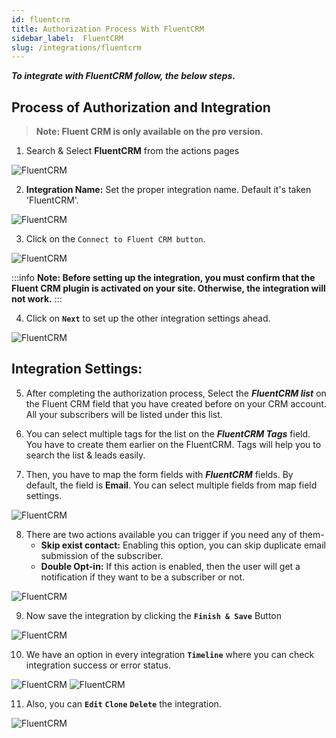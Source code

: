 ```yaml
---
id: fluentcrm
title: Authorization Process With FluentCRM
sidebar_label:  FluentCRM
slug: /integrations/fluentcrm
---
```



***To integrate with FluentCRM follow, the below steps.***


## Process of Authorization and Integration
> **Note: Fluent CRM is only available on the pro version.**

1.	Search & Select **FluentCRM** from the actions pages
 <Image src="actions/fluentcrm/search-and-select-fluentcrm" alt="FluentCRM" w="1020" h="350" />

2. **Integration Name:** Set the proper integration name. Default it's taken 'FluentCRM'.
 <Image src="actions/fluentcrm/default-integration-name" alt="FluentCRM" w="1020" h="350" />

3.	Click on the `Connect to Fluent CRM button`. 

 <Image src="actions/fluentcrm/connect-fluentcrm" alt="FluentCRM" w="1020" h="350" />

:::info
 **Note: Before setting up the integration, you must confirm that the Fluent CRM plugin is activated on your site. Otherwise, the integration will not work.**
:::

4. Click on **`Next`** to set up the other integration settings ahead.

 <Image src="actions/fluentcrm/next-step" alt="FluentCRM" w="1020" h="350" />


## Integration Settings:

5. After completing the authorization process, Select the ***FluentCRM list*** on the Fluent CRM field that you have created before on your CRM account. All your subscribers will be listed under this list. 

6. You can select multiple tags for the list on the ***FluentCRM Tags*** field. You have to create them earlier on the FluentCRM. Tags will help you to search the list & leads easily. 

7. Then, you have to map the form fields with ***FluentCRM*** fields. By default, the field is **Email**. You can select multiple fields from map field settings.  

 <Image src="actions/fluentcrm/fluentcrm-field-map" alt="FluentCRM" w="1020" h="350" />

8.	There are two actions available you can trigger if you need any of them-
    - **Skip exist contact:** Enabling this option, you can skip duplicate email submission of the subscriber.
    - **Double Opt-in:** If this action is enabled, then the user will get a notification if they want to be a subscriber or not.
 <Image src="actions/fluentcrm/fluentcrm-actions" alt="FluentCRM" w="1020" h="350" />


9. Now save the integration by clicking the **`Finish & Save`** Button

 <Image src="actions/fluentcrm/finish-save" alt="FluentCRM" w="1020" h="350" />

10. We have an option in every integration **`Timeline`** where you can check integration success or error status.
 <Image src="actions/fluentcrm/fluentcrm-timeline" alt="FluentCRM" w="1020" h="350" />
 <Image src="actions/fluentcrm/fluentcrm-log" alt="FluentCRM" w="1020" h="350" />

11. Also, you can **`Edit`** **`Clone`** **`Delete`** the integration.

 <Image src="actions/fluentcrm/fluentcrm-option" alt="FluentCRM" w="1020" h="350" />
